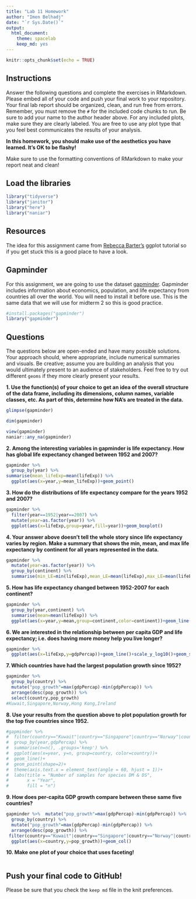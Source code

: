```yaml
---
title: "Lab 11 Homework"
author: "Imen Belhadj"
date: "`r Sys.Date()`"
output:
  html_document: 
    theme: spacelab
    keep_md: yes
---
```


```r
knitr::opts_chunk$set(echo = TRUE)
```

## Instructions
Answer the following questions and complete the exercises in RMarkdown. Please embed all of your code and push your final work to your repository. Your final lab report should be organized, clean, and run free from errors. Remember, you must remove the `#` for the included code chunks to run. Be sure to add your name to the author header above. For any included plots, make sure they are clearly labeled. You are free to use any plot type that you feel best communicates the results of your analysis.  

**In this homework, you should make use of the aesthetics you have learned. It's OK to be flashy!**

Make sure to use the formatting conventions of RMarkdown to make your report neat and clean!  

## Load the libraries
```r
library("tidyverse")
library("janitor")
library("here")
library("naniar")
``` 

## Resources
The idea for this assignment came from [Rebecca Barter's](http://www.rebeccabarter.com/blog/2017-11-17-ggplot2_tutorial/) ggplot tutorial so if you get stuck this is a good place to have a look.  

## Gapminder
For this assignment, we are going to use the dataset [gapminder](https://cran.r-project.org/web/packages/gapminder/index.html). Gapminder includes information about economics, population, and life expectancy from countries all over the world. You will need to install it before use. This is the same data that we will use for midterm 2 so this is good practice.
```r
#install.packages("gapminder")
library("gapminder")
```

## Questions
The questions below are open-ended and have many possible solutions. Your approach should, where appropriate, include numerical summaries and visuals. Be creative; assume you are building an analysis that you would ultimately present to an audience of stakeholders. Feel free to try out different `geoms` if they more clearly present your results.  

**1. Use the function(s) of your choice to get an idea of the overall structure of the data frame, including its dimensions, column names, variable classes, etc. As part of this, determine how NA's are treated in the data.** 
```r
glimpse(gapminder)
```

```r
dim(gapminder)
```
```r
view(gapminder)
naniar::any_na(gapminder)
```

**2. Among the interesting variables in gapminder is life expectancy. How has global life expectancy changed between 1952 and 2007?**
```r
gapminder %>% 
  group_by(year) %>% 
summarise(mean_lifeExp=mean(lifeExp)) %>% 
  ggplot(aes(x=year,y=mean_lifeExp))+geom_point()
```

**3. How do the distributions of life expectancy compare for the years 1952 and 2007?**
```r
gapminder %>% 
  filter(year==1952|year==2007) %>% 
  mutate(year=as.factor(year)) %>% 
  ggplot(aes(x=lifeExp,group=year,fill=year))+geom_boxplot()
```


**4. Your answer above doesn't tell the whole story since life expectancy varies by region. Make a summary that shows the min, mean, and max life expectancy by continent for all years represented in the data.**

```r
gapminder %>% 
  mutate(year=as.factor(year)) %>% 
  group_by(continent) %>% 
  summarise(min_LE=min(lifeExp),mean_LE=mean(lifeExp),max_LE=mean(lifeExp)) 
```
**5. How has life expectancy changed between 1952-2007 for each continent?**
```r
gapminder %>% 
  group_by(year,continent) %>% 
  summarise(mean=mean(lifeExp)) %>% 
  ggplot(aes(x=year,y=mean,group=continent,color=continent))+geom_line()
```

**6. We are interested in the relationship between per capita GDP and life expectancy; i.e. does having more money help you live longer?**
```r
gapminder %>%
  ggplot(aes(x=lifeExp,y=gdpPercap))+geom_line()+scale_y_log10()+geom_smooth()
```
**7. Which countries have had the largest population growth since 1952?**
```r
gapminder %>% 
  group_by(country) %>% 
  mutate("pop_growth"=max(gdpPercap)-min(gdpPercap)) %>% 
  arrange(desc(pop_growth)) %>% 
  select(country,pop_growth)
#Kuwait,Singapore,Norway,Hong Kong,Ireland
```

**8. Use your results from the question above to plot population growth for the top five countries since 1952.**
```r
#gapminder %>% 
#  filter(country=="Kuwait"|country=="Singapore"|country=="Norway"|country=="Hong Kong, China"|country=="Ireland") %>% 
#  group_by(year,gdpPercap) %>% 
#  summarise(n=n(), .groups='keep') %>% 
#  ggplot(aes(x=year, y=n, group=country, color=country))+
#  geom_line()+
#  geom_point(shape=2)+
#  theme(axis.text.x = element_text(angle = 60, hjust = 1))+
#  labs(title = "Number of samples for species DM & DS",
#       x = "Year",
#       fill = "n")
```

**9. How does per-capita GDP growth compare between these same five countries?**
```r
gapminder %>%  mutate("pop_growth"=max(gdpPercap)-min(gdpPercap)) %>% 
  group_by(country) %>% 
  mutate("pop_growth"=max(gdpPercap)-min(gdpPercap)) %>% 
  arrange(desc(pop_growth)) %>% 
 filter(country=="Kuwait"|country=="Singapore"|country=="Norway"|country=="Hong Kong, China"|country=="Ireland") %>% 
  ggplot(aes(x=country,y=pop_growth))+geom_col()
```

**10. Make one plot of your choice that uses faceting!**
```r

```


## Push your final code to GitHub!
Please be sure that you check the `keep md` file in the knit preferences. 